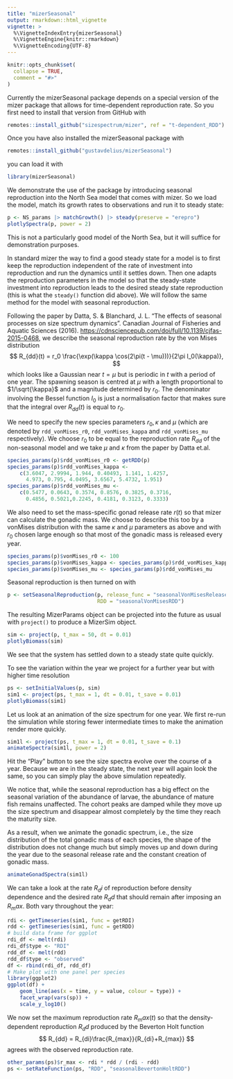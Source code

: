 ```yaml
---
title: "mizerSeasonal"
output: rmarkdown::html_vignette
vignette: >
  %\VignetteIndexEntry{mizerSeasonal}
  %\VignetteEngine{knitr::rmarkdown}
  %\VignetteEncoding{UTF-8}
---
```


```r
knitr::opts_chunk$set(
  collapse = TRUE,
  comment = "#>"
)
```

Currently the mizerSeasonal package depends on a special version of the mizer package that allows for time-dependent reproduction rate. So you first need to install that version from GitHub with
```r
remotes::install_github("sizespectrum/mizer", ref = "t-dependent_RDD")
```

Once you have also installed the mizerSeasonal package with
```r
remotes::install_github("gustavdelius/mizerSeasonal")
```

you can load it with

```r
library(mizerSeasonal)
```

We demonstrate the use of the package by introducing seasonal reproduction into the North Sea model that comes with mizer. So we load the model, match its growth rates to observations and run it to steady state:

```r
p <- NS_params |> matchGrowth() |> steady(preserve = "erepro")
plotlySpectra(p, power = 2)
```

This is not a particularly good model of the North Sea, but it will suffice for demonstration purposes.

In standard mizer the way to find a good steady state for a model is to first keep the reproduction independent of the rate of investment into reproduction and run the dynamics until it settles down. Then one adapts the reproduction parameters in the model so that the steady-state investment into reproduction leads to the desired steady state reproduction (this is what the `steady()` function did above). We will follow the same method for the model with seasonal reproduction.

Following the paper by Datta, S. & Blanchard, J. L. "The effects of seasonal processes on size spectrum dynamics". Canadian Journal of Fisheries and Aquatic Sciences (2016). <https://cdnsciencepub.com/doi/full/10.1139/cjfas-2015-0468>, we describe the seasonal reproduction rate by the von Mises distribution
$$
R_{dd}(t) = r_0 \frac{\exp(\kappa \cos(2\pi(t - \mu)))}{2\pi I_0(\kappa)},
$$
which looks like a Gaussian near $t = \mu$ but is periodic in $t$ with a period of one year. The spawning season is centred at $\mu$ with a length proportional to $1/\sqrt{\kappa}$ and a magnitude determined by $r_0$. The denominator involving the Bessel function $I_0$ is just a normalisation factor that makes sure that the integral over $R_{dd}(t)$ is equal to $r_0$.

We need to specify the new species parameters $r_0, \kappa$ and $\mu$ (which are denoted by `rdd_vonMises_r0`, `rdd_vonMises_kappa` and `rdd_vonMises_mu` respectively). We choose $r_0$ to be equal to the reproduction rate $R_{dd}$ of the non-seasonal model and we take $\mu$ and $\kappa$ from the paper by Datta et.al.
```r
species_params(p)$rdd_vonMises_r0 <- getRDD(p)
species_params(p)$rdd_vonMises_kappa <- 
    c(3.6047, 2.9994, 1.944, 0.40493, 1.141, 1.4257,
      4.973, 0.795, 4.0495, 3.6567, 5.4732, 1.951)
species_params(p)$rdd_vonMises_mu <- 
    c(0.5477, 0.0643, 0.3574, 0.8576, 0.3825, 0.3716,
      0.4856, 0.5021,0.2245, 0.4181, 0.3123, 0.3333)
```

We also need to set the mass-specific gonad release rate $r(t)$ so that mizer can calculate the gonadic mass. We choose to describe this too by a vonMises distribution with the same $\kappa$ and $\mu$ parameters as above and with $r_0$ chosen large enough so that most of the gonadic mass is released every year.
```r
species_params(p)$vonMises_r0 <- 100
species_params(p)$vonMises_kappa <- species_params(p)$rdd_vonMises_kappa
species_params(p)$vonMises_mu <- species_params(p)$rdd_vonMises_mu
```
Seasonal reproduction is then turned on with
```r
p <- setSeasonalReproduction(p, release_func = "seasonalVonMisesRelease",
                             RDD = "seasonalVonMisesRDD")
```

The resulting MizerParams object can be projected into the future as usual with `project()` to produce a MizerSim object.
```r
sim <- project(p, t_max = 50, dt = 0.01)
plotlyBiomass(sim)
```

We see that the system has settled down to a steady state quite quickly. 

To see the variation within the year we project for a further year but with higher time resolution
```r
ps <- setInitialValues(p, sim)
sim1 <- project(ps, t_max = 1, dt = 0.01, t_save = 0.01)
plotlyBiomass(sim1)
```

Let us look at an animation of the size spectrum for one year. We first re-run the simulation while storing fewer intermediate times to make the animation render more quickly.
```r
sim1l <- project(ps, t_max = 1, dt = 0.01, t_save = 0.1)
animateSpectra(sim1l, power = 2)
```

Hit the "Play" button to see the size spectra evolve over the course of a year. Because we are in the steady state, the next year will again look the same, so you can simply play the above simulation repeatedly.

We notice that, while the seasonal reproduction has a big effect on the seasonal variation of the abundance of larvae, the abundance of mature fish remains unaffected. The cohort peaks are damped while they move up the size spectrum and disappear almost completely by the time they reach the maturity size.

As a result, when we animate the gonadic spectrum, i.e., the size distribution of the total gonadic mass of each species, the shape of the distribution does not change much but simply moves up and down during the year due to the seasonal release rate and the constant creation of gonadic mass.
```r
animateGonadSpectra(sim1l)
```

We can take a look at the rate $R_di$ of reproduction before density dependence and the desired rate $R_dd$ that should remain after imposing an $R_max$. Both vary throughout the year:
```r
rdi <- getTimeseries(sim1, func = getRDI)
rdd <- getTimeseries(sim1, func = getRDD)
# build data frame for ggplot
rdi_df <- melt(rdi)
rdi_df$type <- "RDI"
rdd_df <- melt(rdd)
rdd_df$type <- "observed"
df <- rbind(rdi_df, rdd_df)
# Make plot with one panel per species
library(ggplot2)
ggplot(df) + 
    geom_line(aes(x = time, y = value, colour = type)) +
    facet_wrap(vars(sp)) +
    scale_y_log10()
```

We now set the maximum reproduction rate $R_max(t)$ so that the density-dependent reproduction $R_dd$ produced by the Beverton Holt function
$$
R_{dd} = R_{di}\frac{R_{max}}{R_{di}+R_{max}}
$$
agrees with the observed reproduction rate.
```r
other_params(ps)$r_max <- rdi * rdd / (rdi - rdd)
ps <- setRateFunction(ps, "RDD", "seasonalBevertonHoltRDD")
```
